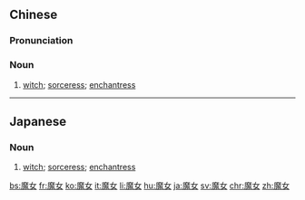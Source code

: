 ==Chinese==
{{zh-forms}}

===Pronunciation===
{{zh-pron
|m=mónǚ
|cat=n
}}

===Noun===
{{zh-noun}}

# [[witch]]; [[sorceress]]; [[enchantress]]

----

==Japanese==
{{ja-kanjitab|魔|女}}

===Noun===
{{ja-noun|まじょ}}

# [[witch]]; [[sorceress]]; [[enchantress]]

[[bs:魔女]]
[[fr:魔女]]
[[ko:魔女]]
[[it:魔女]]
[[li:魔女]]
[[hu:魔女]]
[[ja:魔女]]
[[sv:魔女]]
[[chr:魔女]]
[[zh:魔女]]